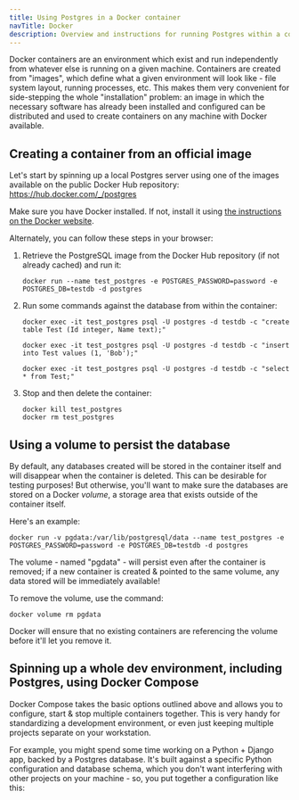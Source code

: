 ```yaml
---
title: Using Postgres in a Docker container
navTitle: Docker
description: Overview and instructions for running Postgres within a container
---
```


Docker containers are an environment which exist and run independently from whatever else is running on a given machine. Containers are created from "images", which define what a given environment will look like - file system layout, running processes, etc. This makes them very convenient for side-stepping the whole "installation" problem: an image in which the necessary software has already been installed and configured can be distributed and used to create containers on any machine with Docker available.

## Creating a container from an official image

Let's start by spinning up a local Postgres server using one of the images available on the public Docker Hub repository: https://hub.docker.com/_/postgres 

Make sure you have Docker installed. If not, install it using [the instructions on the Docker website](https://docs.docker.com/get-docker/). 

Alternately, you can follow these steps in your browser: <Katacoda scenario="ubuntu1804" clickToShowText="Live demo using Ubuntu" panel="true"/>

1. Retrieve the PostgreSQL image from the Docker Hub repository (if not already cached) and run it: 

   ```shell
   docker run --name test_postgres -e POSTGRES_PASSWORD=password -e POSTGRES_DB=testdb -d postgres
   ```

2. Run some commands against the database from within the container:

   ```shell
   docker exec -it test_postgres psql -U postgres -d testdb -c "create table Test (Id integer, Name text);"
   ```
   ```shell
   docker exec -it test_postgres psql -U postgres -d testdb -c "insert into Test values (1, 'Bob');"
   ```
   ```shell
   docker exec -it test_postgres psql -U postgres -d testdb -c "select * from Test;"
   ```

3. Stop and then delete the container:

   ```shell
   docker kill test_postgres
   docker rm test_postgres
   ```

## Using a volume to persist the database

By default, any databases created will be stored in the container itself and will disappear when the container is deleted. This can be desirable for testing purposes! But otherwise, you'll want to make sure the databases are stored on a Docker *volume*, a storage area that exists outside of the container itself. 

Here's an example:

```shell
docker run -v pgdata:/var/lib/postgresql/data --name test_postgres -e POSTGRES_PASSWORD=password -e POSTGRES_DB=testdb -d postgres
```
The volume - named "pgdata" - will persist even after the container is removed; if a new container is created & pointed to the same volume, any data stored will be immediately available!

To remove the volume, use the command:

```shell
docker volume rm pgdata
```

Docker will ensure that no existing containers are referencing the volume before it'll let you remove it.

## Spinning up a whole dev environment, including Postgres, using Docker Compose

Docker Compose takes the basic options outlined above and allows you to configure, start & stop multiple containers together. This is very handy for standardizing a development environment, or even just keeping multiple projects separate on your workstation. 

For example, you might spend some time working on a Python + Django app, backed by a Postgres database. It's built against a specific Python configuration and database schema, which you don't want interfering with other projects on your machine - so, you put together a configuration like this:
